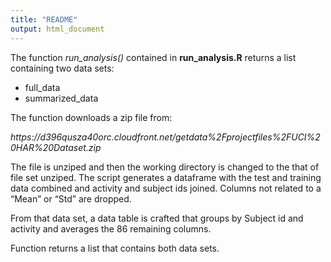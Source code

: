 ```yaml
---
title: "README"
output: html_document
---
```


The function *run_analysis()* contained in **run_analysis.R** returns a list containing two data sets: 

- full_data
- summarized_data

The function downloads a zip file from:

*https://d396qusza40orc.cloudfront.net/getdata%2Fprojectfiles%2FUCI%20HAR%20Dataset.zip*

The file is unziped and then the working directory is changed to the that of file set unziped.  The script generates a dataframe with the test and training data combined and activity and subject ids joined.  Columns not related to a "Mean" or "Std" are dropped.  

From that data set, a data table is crafted that groups by Subject id and activity and averages the 86 remaining columns.

Function returns a list that contains both data sets.
